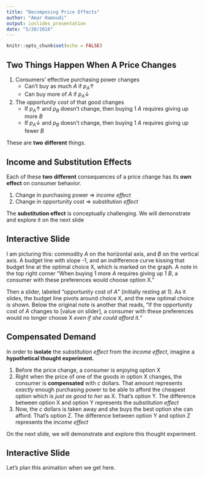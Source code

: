 ```yaml
---
title: "Decomposing Price Effects"
author: "Amar Hamoudi"
output: ioslides_presentation
date: "5/20/2016"
---
```


```r
knitr::opts_chunk$set(echo = FALSE)
```

## Two Things Happen When A Price Changes

1. Consumers' effective purchasing power changes
   + Can't buy as much $A$ if $p_A \uparrow$
   + Can buy more of $A$ if $p_A \downarrow$
2. The _opportunity cost_ of that good changes
   + If $p_A \uparrow$ and $p_B$ doesn't change, then buying 1 $A$ requires giving up more $B$
   + If $p_A \downarrow$ and $p_B$ doesn't change, then buying 1 $A$ requires giving up fewer $B$

These are **two** **different** things.

## Income and Substitution Effects

Each of these **two** **different** consequences of a price change has its **own** **effect** on consumer behavior.

1. Change in purchasing power $\Rightarrow$ _income effect_
2. Change in opportunity cost $\Rightarrow$ _substitution effect_

The **substitution effect** is conceptually challenging. We will demonstrate and explore it on the next slide

## Interactive Slide

I am picturing this: commodity $A$ on the horizontal axis, and $B$ on the vertical axis. A budget line with
slope -1, and an indifference curve kissing that budget line at the optimal choice X, which is marked on the
graph. A note in the top right corner "When buying 1 more $A$ requires giving up 1 $B$, a consumer with these
preferences would choose option X."

Then a slider, labeled "opportunity cost of $A$" (initially resting at 1). As it slides, the budget line
pivots around choice X, and the new optimal choice is shown. Below the original note is another that reads,
"If the opportunity cost of $A$ changes to [value on slider], a consumer with these preferences would no
longer choose X _even if she could afford it._"

## Compensated Demand

In order to **isolate** the _substitution effect_ from the _income effect_, imagine a **hypothetical thought
experiment.**

1. Before the price change, a consumer is enjoying option X
2. Right when the price of one of the goods in option X changes, the consumer is **compensated** with $c$
dollars. That amount represents _exactly_ enough purchasing power to be able to afford the cheapest option
which is _just as good to her_ as X. That's option Y. The difference between option X and option Y represents 
the _substitution effect_
3. Now, the $c$ dollars is taken away and she buys the best option she can afford. That's option Z. The difference
between option Y and option Z represents the _income effect_

On the next slide, we will demonstrate and explore this thought experiment.

## Interactive Slide

Let's plan this animation when we get here.


